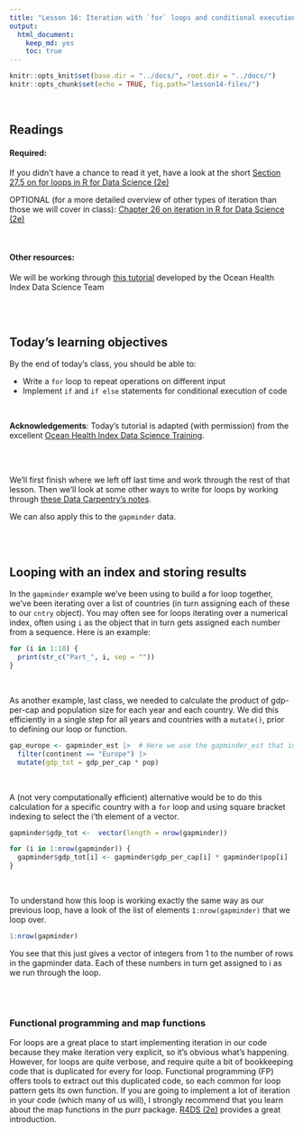 ```yaml
---
title: "Lesson 16: Iteration with `for` loops and conditional execution with `if` statements - Part 2"
output: 
  html_document:
    keep_md: yes 
    toc: true
---
```

  
```r
knitr::opts_knit$set(base.dir = "../docs/", root.dir = "../docs/")
knitr::opts_chunk$set(echo = TRUE, fig.path="lesson14-files/")
```

<br>

## Readings

#### Required:

If you didn't have a chance to read it yet, have a look at the short [Section 27.5 on for loops in R for Data Science (2e)](https://r4ds.hadley.nz/base-r#for-loops)

OPTIONAL (for a more detailed overview of other types of iteration than those we will cover in class): [Chapter 26 on iteration in R for Data Science (2e)](https://r4ds.hadley.nz/iteration)




<br>

#### Other resources:
We will be working through [this tutorial](http://ohi-science.org/data-science-training/programming.html) developed by the Ocean Health Index Data Science Team

<br>
<br>


## Today's learning objectives

By the end of today's class, you should be able to:

* Write a `for` loop to repeat operations on different input
* Implement `if` and `if else` statements for conditional execution of code

<br>

**Acknowledgements**: Today's tutorial is adapted (with permission) from the excellent [Ocean Health Index Data Science Training](http://ohi-science.org/data-science-training/programming.html).

<br>
<br>

We'll first finish where we left off last time and work through the rest of that lesson. Then we'll look at some other ways to write for loops by working through [these Data Carpentry's notes](https://datacarpentry.org/semester-biology/materials/for-loops-R/).

We can also apply this to the `gapminder` data. 

<br>
<br>

## Looping with an index and storing results
In the `gapminder` example we've been using to build a for loop together, we've been iterating over a list of countries (in turn assigning each of these to our `cntry` object). You may often see for loops iterating over a numerical index, often using `i` as the object that in turn gets assigned each number from a sequence. Here is an example:

```r

for (i in 1:10) {
  print(str_c("Part_", i, sep = ""))
}

```
<br>

As another example, last class, we needed to calculate the product of gdp-per-cap and population size for each year and each country. We did this efficiently in a single step for all years and countries with a `mutate()`, prior to defining our loop or function. 

```r

gap_europe <- gapminder_est |>  # Here we use the gapminder_est that includes information on whether data were estimated
  filter(continent == "Europe") |>
  mutate(gdp_tot = gdp_per_cap * pop)

```

<br>

A (not very computationally efficient) alternative would be to do this calculation for a specific country with a `for` loop and using square bracket indexing to select the i'th element of a vector.

```r

gapminder$gdp_tot <-  vector(length = nrow(gapminder))

for (i in 1:nrow(gapminder)) {
  gapminder$gdp_tot[i] <- gapminder$gdp_per_cap[i] * gapminder$pop[i]
} 

```

<br>

To understand how this loop is working exactly the same way as our previous loop, have a look of the list of elements `1:nrow(gapminder)` that we loop over.

```r

1:nrow(gapminder)

```

You see that this just gives a vector of integers from 1 to the number of rows in the gapminder data. Each of these numbers in turn get assigned to i as we run through the loop.

<br>
<br>


### Functional programming and map functions
For loops are a great place to start implementing iteration in our code because they make iteration very explicit, so it’s obvious what’s happening. However, for loops are quite verbose, and require quite a bit of bookkeeping code that is duplicated for every for loop. Functional programming (FP) offers tools to extract out this duplicated code, so each common for loop pattern gets its own function. If you are going to implement a lot of iteration in your code (which many of us will), I strongly recommend that you learn about the map functions in the purr package. [R4DS (2e)](https://r4ds.hadley.nz/iteration) provides a great introduction.


